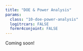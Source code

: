 ```yaml
---
title: "DOE & Power Analysis"
params:
  class: "10-doe-power-analysis"
  logitrcars: FALSE
  formr4conjoint: FALSE
---
```


Coming soon!